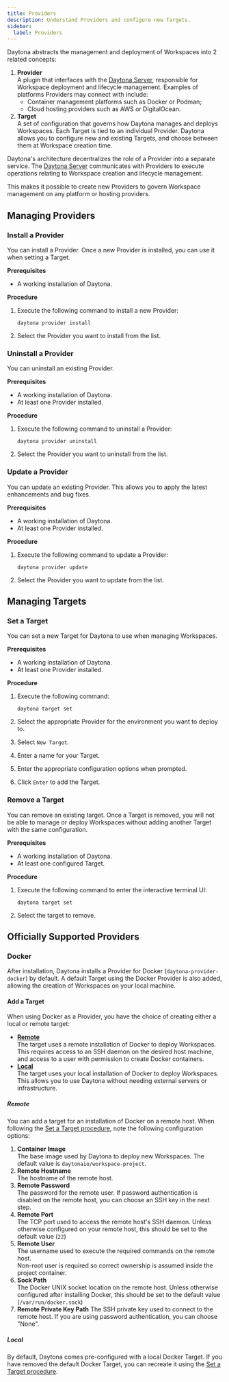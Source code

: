 ```yaml
---
title: Providers
description: Understand Providers and configure new Targets.
sidebar:
  label: Providers
---
```



Daytona abstracts the management and deployment of Workspaces into 2 related concepts:

1. **Provider**  
    A plugin that interfaces with the [Daytona Server](/usage/server), responsible for Workspace deployment and lifecycle management.
    Examples of platforms Providers may connect with include:
    - Container management platforms such as Docker or Podman;
    - Cloud hosting providers such as AWS or DigitalOcean.
2. **Target**  
    A set of configuration that governs how Daytona manages and deploys Workspaces.
    Each Target is tied to an individual Provider.
    Daytona allows you to configure new and existing Targets, and choose between them at Workspace creation time.

Daytona's architecture decentralizes the role of a Provider into a separate service.
The [Daytona Server](/usage/server) communicates with Providers to execute operations relating to Workspace creation and lifecycle management.

This makes it possible to create new Providers to govern Workspace management on any platform or hosting providers.

## Managing Providers

### Install a Provider

You can install a Provider.
Once a new Provider is installed, you can use it when setting a Target.

**Prerequisites**

- A working installation of Daytona.

**Procedure**

1. Execute the following command to install a new Provider:

    ```shell
    daytona provider install
    ```

2. Select the Provider you want to install from the list.

### Uninstall a Provider

You can uninstall an existing Provider.

**Prerequisites**

- A working installation of Daytona.
- At least one Provider installed.

**Procedure**

1. Execute the following command to uninstall a Provider:

    ```shell
    daytona provider uninstall
    ```

2. Select the Provider you want to uninstall from the list.

### Update a Provider

You can update an existing Provider.
This allows you to apply the latest enhancements and bug fixes.

**Prerequisites**

- A working installation of Daytona.
- At least one Provider installed.

**Procedure**

1. Execute the following command to update a Provider:

    ```shell
    daytona provider update
    ```

2. Select the Provider you want to update from the list.

## Managing Targets

### Set a Target

You can set a new Target for Daytona to use when managing Workspaces.

**Prerequisites**

- A working installation of Daytona.
- At least one Provider installed.

**Procedure**

1. Execute the following command:

    ```shell
    daytona target set
    ```

2. Select the appropriate Provider for the environment you want to deploy to.
3. Select `New Target`.
4. Enter a name for your Target.
5. Enter the appropriate configuration options when prompted.
6. Click `Enter` to add the Target.

### Remove a Target

You can remove an existing target.
Once a Target is removed, you will not be able to manage or deploy Workspaces without adding another Target with the same configuration.

**Prerequisites**

- A working installation of Daytona.
- At least one configured Target.

**Procedure**

1. Execute the following command to enter the interactive terminal UI:

    ```shell
    daytona target set
    ```

2. Select the target to remove.

## Officially Supported Providers

### Docker

After installation, Daytona installs a Provider for Docker (`daytona-provider-docker`) by default.
A default Target using the Docker Provider is also added, allowing the creation of Workspaces on your local machine.

#### Add a Target

When using Docker as a Provider, you have the choice of creating either a local or remote target:

- **[Remote](#remote)**  
  The target uses a remote installation of Docker to deploy Workspaces.
  This requires access to an SSH daemon on the desired host machine, and access to a user with permission to create Docker containers.
- **[Local](#local)**  
  The target uses your local installation of Docker to deploy Workspaces.
  This allows you to use Daytona without needing external servers or infrastructure.

##### Remote

You can add a target for an installation of Docker on a remote host.
When following the [Set a Target procedure](#set-a-target), note the following configuration options:

1. **Container Image**  
    The base image used by Daytona to deploy new Workspaces.
    The default value is `daytonaio/workspace-project`.
2. **Remote Hostname**  
    The hostname of the remote host.
3. **Remote Password**  
    The password for the remote user.
    If password authentication is disabled on the remote host, you can choose an SSH key in the next step.
4. **Remote Port**  
    The TCP port used to access the remote host's SSH daemon.
    Unless otherwise configured on your remote host, this should be set to the default value (`22`)
5. **Remote User**  
     The username used to execute the required commands on the remote host.
    <Aside type="caution">
      Non-root user is required so correct ownership is assumed inside the
      project container.
    </Aside>
6. **Sock Path**  
    The Docker UNIX socket location on the remote host.
    Unless otherwise configured after installing Docker, this should be set to the default value (`/var/run/docker.sock`)
7. **Remote Private Key Path**
    The SSH private key used to connect to the remote host.
    If you are using password authentication, you can choose "None".

##### Local

By default, Daytona comes pre-configured with a local Docker Target.
If you have removed the default Docker Target, you can recreate it using the [Set a Target procedure](#set-a-target).

